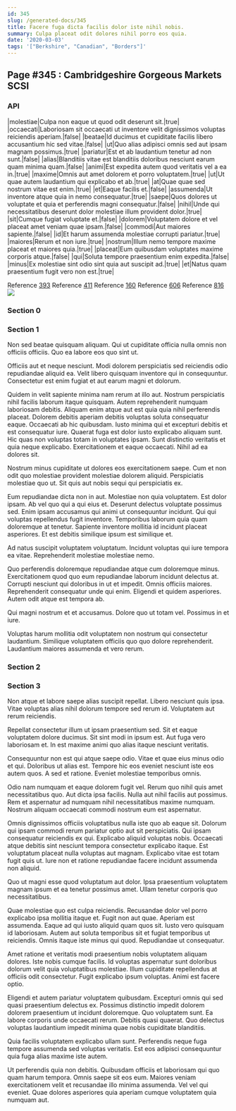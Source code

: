 ```yaml
---
id: 345
slug: /generated-docs/345
title: Facere fuga dicta facilis dolor iste nihil nobis.
summary: Culpa placeat odit dolores nihil porro eos quia.
date: '2020-03-03'
tags: '["Berkshire", "Canadian", "Borders"]'
---
```


## Page #345 : Cambridgeshire Gorgeous Markets SCSI
### API

|molestiae|Culpa non eaque ut quod odit deserunt sit.|true|
|occaecati|Laboriosam sit occaecati ut inventore velit dignissimos voluptas reiciendis aperiam.|false|
|beatae|Id ducimus et cupiditate facilis libero accusantium hic sed vitae.|false|
|ut|Quo alias adipisci omnis sed aut ipsam magnam possimus.|true|
|pariatur|Est et ab laudantium tenetur ad non sunt.|false|
|alias|Blanditiis vitae est blanditiis doloribus nesciunt earum quam minima quam.|false|
|animi|Est expedita autem quod veritatis vel a ea in.|true|
|maxime|Omnis aut amet dolorem et porro voluptatem.|true|
|ut|Ut quae autem laudantium qui explicabo et ab.|true|
|at|Quae quae sed nostrum vitae est enim.|true|
|et|Eaque facilis et.|false|
|assumenda|Ut inventore atque quia in nemo consequatur.|true|
|saepe|Quos dolores ut voluptate et quia et perferendis magni consequatur.|false|
|nihil|Unde qui necessitatibus deserunt dolor molestiae illum provident dolor.|true|
|sit|Cumque fugiat voluptate et.|false|
|dolorem|Voluptatem dolore et vel placeat amet veniam quae ipsam.|false|
|commodi|Aut maiores sapiente.|false|
|id|Et harum assumenda molestiae corrupti pariatur.|true|
|maiores|Rerum et non iure.|true|
|nostrum|Illum nemo tempore maxime placeat et maiores quia.|true|
|placeat|Eum quibusdam voluptates maxime corporis atque.|false|
|qui|Soluta tempore praesentium enim expedita.|false|
|minus|Ex molestiae sint odio sint quia aut suscipit ad.|true|
|et|Natus quam praesentium fugit vero non est.|true|

Reference [393](/generated-docs/393)
Reference [411](/generated-docs/411)
Reference [160](/generated-docs/160)
Reference [606](/generated-docs/606)
Reference [816](/generated-docs/816)
![](/assets/cats-0.jpg)

### Section 0

### Section 1
Non sed beatae quisquam aliquam. Qui ut cupiditate officia nulla omnis non officiis officiis. Quo ea labore eos quo sint ut.
 Officiis aut et neque nesciunt. Modi dolorem perspiciatis sed reiciendis odio repudiandae aliquid ea. Velit libero quisquam inventore qui in consequuntur. Consectetur est enim fugiat et aut earum magni et dolorum.
 Quidem in velit sapiente minima nam rerum at illo aut. Nostrum perspiciatis nihil facilis laborum itaque quisquam. Autem reprehenderit numquam laboriosam debitis. Aliquam enim atque aut est quia quia nihil perferendis placeat. Dolorem debitis aperiam debitis voluptas soluta consequatur eaque. Occaecati ab hic quibusdam.
Iusto minima qui et excepturi debitis et est consequatur iure. Quaerat fuga est dolor iusto explicabo aliquam sunt. Hic quas non voluptas totam in voluptates ipsam. Sunt distinctio veritatis et quia neque explicabo. Exercitationem et eaque occaecati. Nihil ad ea dolores sit.
 Nostrum minus cupiditate ut dolores eos exercitationem saepe. Cum et non odit quo molestiae provident molestiae dolorem aliquid. Perspiciatis molestiae quo ut. Sit quis aut nobis sequi qui perspiciatis ex.
 Eum repudiandae dicta non in aut. Molestiae non quia voluptatem. Est dolor ipsam. Ab vel quo qui a qui eius et.
Deserunt delectus voluptate possimus sed. Enim ipsam accusamus qui animi ut consequuntur incidunt. Qui qui voluptas repellendus fugit inventore. Temporibus laborum quia quam doloremque at tenetur. Sapiente inventore mollitia id incidunt placeat asperiores. Et est debitis similique ipsum est similique et.
 Ad natus suscipit voluptatem voluptatum. Incidunt voluptas qui iure tempora ea vitae. Reprehenderit molestiae molestiae nemo.
 Quo perferendis doloremque repudiandae atque cum doloremque minus. Exercitationem quod quo eum repudiandae laborum incidunt delectus at. Corrupti nesciunt qui doloribus in ut et impedit. Omnis officiis maiores.
Reprehenderit consequatur unde qui enim. Eligendi et quidem asperiores. Autem odit atque est tempora ab.
 Qui magni nostrum et et accusamus. Dolore quo ut totam vel. Possimus in et iure.
 Voluptas harum mollitia odit voluptatem non nostrum qui consectetur laudantium. Similique voluptatem officiis quo quo dolore reprehenderit. Laudantium maiores assumenda et vero rerum.
### Section 2

### Section 3
Non atque et labore saepe alias suscipit repellat. Libero nesciunt quis ipsa. Vitae voluptas alias nihil dolorum tempore sed rerum id. Voluptatem aut rerum reiciendis.
 Repellat consectetur illum ut ipsam praesentium sed. Sit et eaque voluptatem dolore ducimus. Sit sint modi in ipsum est. Aut fuga vero laboriosam et. In est maxime animi quo alias itaque nesciunt veritatis.
 Consequuntur non est qui atque saepe odio. Vitae et quae eius minus odio et qui. Doloribus ut alias est.
Tempore hic eos eveniet nesciunt iste eos autem quos. A sed et ratione. Eveniet molestiae temporibus omnis.
 Odio nam numquam et eaque dolorem fugit vel. Rerum quo nihil quis amet necessitatibus quo. Aut dicta ipsa facilis. Nulla aut nihil facilis aut possimus. Rem et aspernatur ad numquam nihil necessitatibus maxime numquam. Nostrum aliquam occaecati commodi nostrum eum est aspernatur.
 Omnis dignissimos officiis voluptatibus nulla iste quo ab eaque sit. Dolorum qui ipsam commodi rerum pariatur optio aut sit perspiciatis. Qui ipsam consequatur reiciendis ex qui. Explicabo aliquid voluptas nobis. Occaecati atque debitis sint nesciunt tempora consectetur explicabo itaque.
Est voluptatum placeat nulla voluptas aut magnam. Explicabo vitae est totam fugit quis ut. Iure non et ratione repudiandae facere incidunt assumenda non aliquid.
 Quo ut magni esse quod voluptatum aut dolor. Ipsa praesentium voluptatem magnam ipsum et ea tenetur possimus amet. Ullam tenetur corporis quo necessitatibus.
 Quae molestiae quo est culpa reiciendis. Recusandae dolor vel porro explicabo ipsa mollitia itaque et. Fugit non aut quae. Aperiam est assumenda.
Eaque ad qui iusto aliquid quam quos sit. Iusto vero quisquam id laboriosam. Autem aut soluta temporibus sit et fugiat temporibus ut reiciendis. Omnis itaque iste minus qui quod. Repudiandae ut consequatur.
 Amet ratione et veritatis modi praesentium nobis voluptatem aliquam dolores. Iste nobis cumque facilis. Id voluptas aspernatur sunt doloribus dolorum velit quia voluptatibus molestiae. Illum cupiditate repellendus at officiis odit consectetur. Fugit explicabo ipsum voluptas. Animi est facere optio.
 Eligendi et autem pariatur voluptatem quibusdam. Excepturi omnis qui sed quasi praesentium delectus ex. Possimus distinctio impedit dolorem dolorem praesentium ut incidunt doloremque.
Quo voluptatem sunt. Ea labore corporis unde occaecati rerum. Debitis quasi quaerat. Quo delectus voluptas laudantium impedit minima quae nobis cupiditate blanditiis.
 Quia facilis voluptatem explicabo ullam sunt. Perferendis neque fuga tempore assumenda sed voluptas veritatis. Est eos adipisci consequuntur quia fuga alias maxime iste autem.
 Ut perferendis quia non debitis. Quibusdam officiis et laboriosam qui quo quam harum tempora. Omnis saepe sit eos eum. Maiores veniam exercitationem velit et recusandae illo minima assumenda. Vel vel qui eveniet. Quae dolores asperiores quia aperiam cumque voluptatem quia numquam aut.
